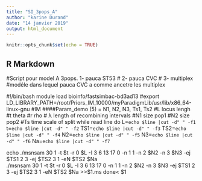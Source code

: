 ```yaml
---
title: "SI_3pops_A"
author: "karine Durand"
date: "14 janvier 2019"
output: html_document
---
```


```r
knitr::opts_chunk$set(echo = TRUE)
```

## R Markdown

#Script pour model A 3pops.  1- pauca ST53
#                            2- pauca CVC
#                            3- multiplex
#modéle dans lequel pauca CVC a comme ancetre les multiplex           

#!/bin/bash
module load bioinfo/fastsimbac-bd3ad13
#export LD_LIBRARY_PATH=/root/Priors_IM_10000/myParadigmLib/usr/lib/x86_64-linux-gnu
#IM
####Param_demo (5) =   N1, N2, N3, Ts1, Ts2
#L locus lengh
#t theta
#r rho
# λ length of recombining intervals
#N1 size pop1
#N2 size pop2
#Ts time scale of split
while read line 
do L=`echo $line |cut -d" " -f1`
t=`echo $line |cut -d" " -f2`
TS1=`echo $line |cut -d" " -f3`
TS2=`echo $line |cut -d" " -f4`
N2=`echo $line |cut -d" " -f5`
N3=`echo $line |cut -d" " -f6`
Na=`echo $line |cut -d" " -f7`


echo  ./msnsam 30 1  -t $t -r 0 $L  -I 3 6 13 17 0  -n 1 1 -n 2 $N2 -n 3 $N3 -ej $TS1 2 3 -ej $TS2 3 1 -eN $TS2 $Na  
    ./msnsam 30 1  -t $t -r 0 $L  -I 3 6 13 17 0  -n 1 1 -n 2 $N2 -n 3 $N3  -ej $TS1 2 3 -ej $TS2 3 1 -eN $TS2 $Na  >>$1.ms
done< $1

